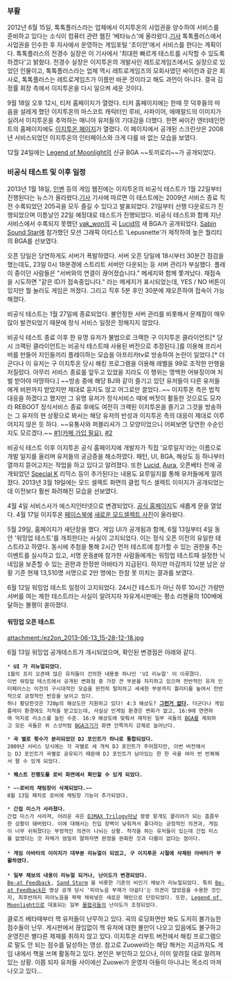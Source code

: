 === 부활 ===
2012년 6월 15일, 톡톡플러스라는 업체에서 이지투온의 사업권을 양수하여 서비스를 준비하고 있다는 소식이 컴퓨터 관련 웹진 '베타뉴스'에 올라왔다.[http://www.betanews.net/article/562844 기사] 톡톡플러스에서 사업권을 인수한 후 자사에서 운영하는 게임포털 '조이안'에서 서비스를 한다는 계획이다. 톡톡플러스의 전경수 실장은 이 기사에서 '최대한 빠르게 테스트를 시작할 수 있도록 하겠다'고 밝혔다. 전경수 실장은 이지투온의 개발사인 레트로게임즈에서도 실장으로 있었던 인물이고, 톡톡플러스라는 업체 역시 레트로게임즈의 모회사였던 싸이칸과 같은 회사로, 톡톡플러스는 레트로게임즈가 이름만 바꾼 것이라고 해도 과언이 아니다. 결국 김정률 회장 측에서 이지투온을 다시 일으켜 세운 것이다.

9월 18일 오후 12시, 티저 홈페이지가 열렸다. 티저 홈페이지에는 한때 뭇 덕후들의 마음을 설레게 했던 이지투온의 마스코트 캐릭터인 루비, 사파이어, 에메랄드의 이미지가 실려서 이지투온을 추억하는 매니아 유저들의 기대감을 더했다. 한편 싸이칸 엔터테인먼트의 홈페이지에도 [http://www.cykan.com/korean/business/business_ez2on.asp 이지투온 페이지]가 열렸다. 이 페이지에서 공개된 스크린샷은 2008년 서비스되었던 이지투온의 인터페이스와 크게 다를 바 없는 모습을 보였다.

12월 24일에는 [[Legend of Moonlight]]의 신규 BGA ~~토끼로리~~가 공개되었다.
=== 비공식 테스트 및 이후 일정 ===
2013년 1월 18일, [[인벤]] 등의 게임 웹진에는 이지투온의 비공식 테스트가 1월 22일부터 진행된다는 뉴스가 올라왔다.[http://www.inven.co.kr/webzine/news/?news=52476 기사] 기사에 따르면 이 테스트에는 2009년 서비스 종료 직전 수록되었던 205곡을 모두 즐길 수 있다고 발표되었다. 21일부터 선행 다운로드가 진행되었으며 이튿날인 22일 예정대로 테스트가 진행되었다. 비공식 테스트와 함께 지난 서비스에서 수록되지 못했던 [[yak_won]]의 곡 [[Lucid]]의 새 BGA가 공개되었다. [[Sabin Sound Star]]에 참가했던 모션 그래픽 아티스트 'Lepusnette'가 제작하여 높은 퀄리티의 BGA를 선보였다.

오픈 당일은 당연하게도 서버가 폭발하였다. 서버 오픈 당일에 18시부터 30분간 점검을 했는데도, 23일 0시 18분경에 스트리트 서버만 다운되는 등 서버 관리가 부실했다. 플레이 중이던 사람들은 "서버와의 연결이 끊어졌습니다." 메세지와 함께 쫓겨났다. 재접속을 시도하면 "같은 ID가 접속중입니다." 라는 메세지가 표시되었는데, YES / NO 버튼이 있지만 뭘 눌러도 게임은 꺼졌다. 그리고 직후 5분 후인 30분에 재오픈하여 접속이 가능해졌다.

비공식 테스트는 1월 27일에 종료되었다. 불안정한 서버 관리를 비롯해서 문제점이 매우 많이 발견되었기 때문에 정식 서비스 일정은 정해지지 않았다.

비공식 테스트 종료 이후 한 유명 유저가 불법으로 크랙한 구 이지투온 클라이언트[* 당시 크랙된 클라이언트는 비공식 테스트때 사용된 버전으로 추정된다.]를 이용해 프리서버를 만들어 지인들끼리 플레이하는 모습을 아프리카tv로 방송하여 논란이 일었다.[* 더군다나 이 유저는 구 이지투온 당시 해킹 프로그램을 이용해 레벨을 99로 조작한 만행을 저질렀다. 아무리 서비스 종료를 앞두고 있었을 지라도 이 행위는 명백한 어뷰징이며 처벌 받아야 마땅하다.] ~~방송 중에 해당 BJ와 같이 즐기고 있던 유저들이 다른 유저들에게 비판까지 받았지만 제대로 듣지도 않고 어그로만 끌었다..~~ 이지투온 측은 법적 대응을 하겠다고 했지만 그 유명 유저가 정식서비스 때에 버젓이 활동한 것으로도 모자라 REBOOT 정식서비스 종료 후에도 여전히 크랙된 이지투온을 즐기고 그것을 방송하는 그 유저의 현 상황으로 봐서는 해당 유저의 반성과 이지투온 측의 대응이 제대로 이루어지지 않은 듯 하다. ~~유통사와 퍼블리셔가 그 모양이었으니 어찌보면 당연한 수순인지도 모르겠다.~~ [http://cafe.naver.com/djmaxo2jam/144575 #1(카페 가입 필요)], [http://blog.naver.com/ex______/50161831500 #2]

비공식 테스트 이후 이지투온 공식 홈페이지에 개발자가 직접 '요루일지'라는 이름으로 개발 일지를 올리며 유저들의 궁금증을 해소하였다. 패턴, UI, BGA, 해상도 등 하나부터 열까지 뜯어고치는 작업을 하고 있다고 알려졌다. 또한 [[Lucid]], [[Aura]], 오픈베타 전에 공개되었던 [[Special K]] 리믹스 등이 추가된다는 내용도 요루일지를 통해 유저들에게 알려졌다. 2013년 3월 19일에는 모드 셀렉트 화면의 클럽 믹스 셀렉트 이미지가 공개되었는데 이전보다 훨씬 화려해진 모습을 선보였다.

4월 4일 서비스사가 에스지인터넷으로 변경되었다. [http://ez.halgame.com 공식 홈페이지]도 새롭게 문을 열었다. 4월 17일 이지투온 [[페이스북]]에 [https://www.facebook.com/photo.php?fbid=359032260884304&set=a.227276254059906.49848.222800731174125&type=1&relevant_count=1&ref=nf 새로운 모드셀렉트 사진]이 올라왔다.

5월 29일, 홈페이지가 새단장을 했다. 게임 UI가 공개됨과 함께, 6월 13일부터 4일 동안 '워밍업 테스트'를 개최한다는 사실이 고지되었다. 이는 정식 오픈 이전의 유일한 테스트라고 하였다. 동시에 추첨을 통해 2시간 먼저 테스트에 참가할 수 있는 권한을 주는 이벤트를 실시하고 있고, 서명 운동[http://ez.halgame.com/Event/WarmingUp #]에 참가한 사람들에게는 워밍업 테스트때 설정한 닉네임을 보존할 수 있는 권한과 한정판 아바타가 지급된다. 하지만 마감까지 12분 남은 상황 기준 현재 13,510명 서명으로 2만 명에는 한참 못 미치는 결과를 보였다.

6월 12일 워밍업 테스트 일정이 고지되었다. 24시간 테스트가 아닌 하루 10시간 가량만 서버를 여는 제한 테스트라는 사실이 알려지자 자유게시판에는 평소 리젠율의 100배에 달하는 불평이 쏟아졌다.

==== 워밍업 오픈 테스트 ====
attachment:/ez2on_2013-06-13_15-28-12-18.jpg

6월 13일 워밍업 공개테스트가 개시되었으며, 확인된 변경점은 아래와 같다.

 * '''UI 가 리뉴얼되었다.'''
 1월의 프리 오픈때 많은 유저들이 건의한 내용중 하나인 'UI 리뉴얼' 이 이루졌다.
 이번 워밍업 테스트에서 공개된 변화점 중 가장 큰 부분을 차지하고 있으며 전반적인 유저 인터페이스는 이전의 구시대적인 모습을 완전히 탈피하고 세세한 부분까지 퀄리티를 높여서 전반적으로 긍정적인 반응을 보이고 있다. 
 허나 황당한것은 720p의 해상도만 지원하고 있다! 4:3 해상도? '''[[그런거 없다]].''' 더군다나 게임플레이 환경에도 지적을 받고있는데, 사실상 인게임 환경은 변화가 없고, 16:9에 연연하여 억지로 리소스를 늘린 수준. 16:9 해상도에 맞춰서 제작된 일부 곡들의 [[BGA]]를 제외하고 모든 곡들은 위 스샷처럼 [[BGA]]크기가 화면 안쪽까지 강제로 늘어난다.

 * '''곡 별로 횟수가 분리되었던 DJ 포인트가 하나로 통합되었다.'''
 2009년 서비스 당시에는 각 곡별로 세 개씩 DJ 포인트가 주어졌지만, 이번 버전에서는 DJ 포인트가 곡별로 공유되기 때문에 DJ 포인트가 남아있는 한 한 곡을 여러 번 반복해서 팔 수 있게 되었다.

 * '''퀘스트 진행도를 로비 화면에서 확인할 수 있게 되었다.'''

 * '''~~로비의 채팅창이 삭제되었다.~~'''
 8월 13일 패치로 로비에 채팅창 기능이 추가되었다.

 * '''간접 미스가 사라졌다.'''
 간접 미스가 사라져, 어려운 곡은 [[DJMAX Trilogy]]마냥 쾅쾅 뭉개도 클리어가 되는 흠좀무한 상황이 돼버렸다. 이에 대해서는 진입 장벽이 낮춰져서 좋다라는 긍정적인 의견과, 게임이 너무 쉬워졌다는 부정적인 의견이 나뉘는 상황. 착각을 하는 유저들이 있는데 간접 미스를 없앴다는 것 자체가 엄밀히 말하자면 판정을 완화한 것과 다름이 없다는 점이다. 
 
 * '''게임 아바타의 이미지가 대부분 리뉴얼이 되었고, 구 이지투온 시절에 삭제된 아바타가 부활하였다.'''
 
 * '''일부 채보의 내용이 리뉴얼 되거나, 난이도가 변경되었다.'''
 [[Be-at Feedback]], [[Sand Storm]] 을 비롯한 기존의 비인기 채보가 리뉴얼되었다. 특히 [[Be-at Feedback]]은 영상 공개 당시 '피아노음 부재가 아쉽다'는 의견이 많았음을 수용한 것인지, 최후반까지 피아노음을 꽉꽉 채워넣은 새로운 패턴으로 단장되었다. 또한, [[Legend of Moonlight]]으로 대표되는 일부 [[물렙곡]]들의 난이도가 조정되었다.

클로즈 베타때부터 핵 유저들이 난무하고 있다. 곡의 로딩화면만 봐도 도저히 불가능한 점수들이 난무. 게시판에서 끊임없이 핵 유저에 대한 불만이 나오고 있음에도 불구하고 운영진은 별다른 제재를 취하지 않고 있다.
{{{#!html
<object width="560" height="315"><param name="movie" value="http://www.youtube.com/v/2oXlrHzwm4Y?version=3&amp;hl=ko_KR"></param><param name="allowFullScreen" value="true"></param><param name="allowscriptaccess" value="always"></param><embed src="http://www.youtube.com/v/2oXlrHzwm4Y?version=3&amp;hl=ko_KR" type="application/x-shockwave-flash" width="560" height="315" allowscriptaccess="always" allowfullscreen="true"></embed></object>
}}}
이지투온 리부트 버전에서 해킹 프로그램으로 말도 안 되는 점수를 달성하는 영상.
참고로 Zuowei라는 해당 해커는 지금까지도 게임 내에서 핵을 쓰며 활동하고 있다.
본인은 부인하고 있으나, 이미 알려질 대로 알려져 있는 상황.
이쯤 되자 유저들 사이에선 Zuowei가 운영자 아들이 아니냐는 목소리 마져 나오고 있다...
